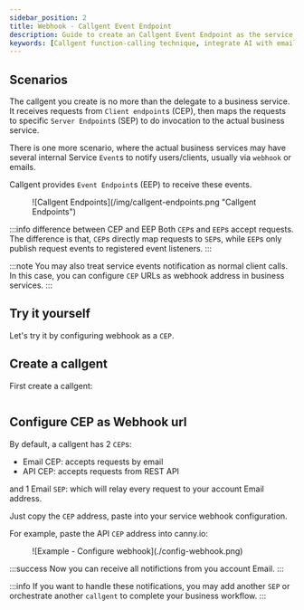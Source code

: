 ```yaml
---
sidebar_position: 2
title: Webhook - Callgent Event Endpoint
description: Guide to create an Callgent Event Endpoint as the service webhook
keywords: [Callgent function-calling technique, integrate AI with email and Slack, Callgent vs Zapier functionality,  Callgent for no-code automation, progressive function calling in AI, Callgent API integration examples, Callgent user-system orchestration, copilot, code generator, v0.dev, SWE-bench, iPaaS]
---
```


## Scenarios

The callgent you create is no more than the delegate to a business service. It receives requests from `Client endpoint`s (CEP), then maps the requests to specific `Server Endpoint`s (SEP) to do invocation to the actual business service.

There is one more scenario, where the actual business services may have several internal Service `Event`s to notify users/clients, usually via `webhook` or emails.

Callgent provides `Event Endpoint`s (EEP) to receive these events.

<figure>
![Callgent Endpoints](/img/callgent-endpoints.png "Callgent Endpoints")
</figure>

:::info difference between CEP and EEP
Both `CEP`s and `EEP`s accept requests. The difference is that, `CEP`s directly map requests to `SEP`s, while `EEP`s only publish request events to registered event listeners.
:::

:::note
You may also treat service events notification as normal client calls. In this case, you can configure `CEP` URLs as webhook address in business services.
:::

## Try it yourself

Let's try it by configuring webhook as a `CEP`.


## Create a callgent

First create a callgent:

<pre><CreateCallgent name="Webhook Demo" /></pre>

## Configure CEP as Webhook url

By default, a callgent has 2 `CEP`s:

- Email CEP: accepts requests by email
- API CEP: accepts requests from REST API

and 1 Email `SEP`: which will relay every request to your account Email address.

Just copy the `CEP` address, paste into your service webhook configuration.

For example, paste the API `CEP` address into canny.io:

<figure class="col col--8">
![Example - Configure webhook](./config-webhook.png)
</figure>

:::success
Now you can receive all notifictions from you account Email.
:::

:::info
If you want to handle these notifications, you may add another `SEP` or orchestrate another `callgent` to complete your business workflow.
:::
